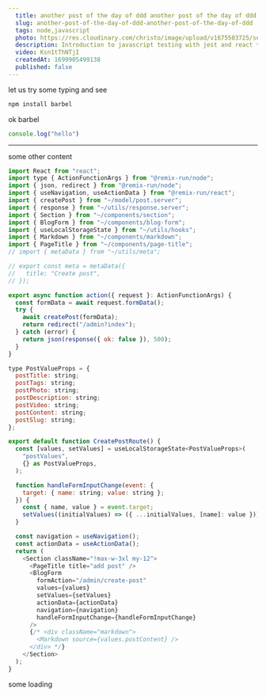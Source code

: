 ```yaml
---
  title: another post of the day of ddd another post of the day of ddd
  slug: another-post-of-the-day-of-ddd-another-post-of-the-day-of-ddd
  tags: node,javascript
  photo: https://res.cloudinary.com/christo/image/upload/v1675503725/se_mrdzg7.jpg
  description: Introduction to javascript testing with jest and react testing library
  video: Ksn1tThNTjI
  createdAt: 1699905499138
  published: false 
---
```


let us try some typing and see

```bash
npm install barbel
```

ok barbel

```javascript
console.log("hello")
```

---

some other content

```javascript
import React from "react";
import type { ActionFunctionArgs } from "@remix-run/node";
import { json, redirect } from "@remix-run/node";
import { useNavigation, useActionData } from "@remix-run/react";
import { createPost } from "~/model/post.server";
import { response } from "~/utils/response.server";
import { Section } from "~/components/section";
import { BlogForm } from "~/components/blog-form";
import { useLocalStorageState } from "~/utils/hooks";
import { Markdown } from "~/components/markdown";
import { PageTitle } from "~/components/page-title";
// import { metaData } from "~/utils/meta";

// export const meta = metaData({
//   title: "Create post",
// });

export async function action({ request }: ActionFunctionArgs) {
  const formData = await request.formData();
  try {
    await createPost(formData);
    return redirect("/admin?index");
  } catch (error) {
    return json(response({ ok: false }), 500);
  }
}

type PostValueProps = {
  postTitle: string;
  postTags: string;
  postPhoto: string;
  postDescription: string;
  postVideo: string;
  postContent: string;
  postSlug: string;
};

export default function CreatePostRoute() {
  const [values, setValues] = useLocalStorageState<PostValueProps>(
    "postValues",
    {} as PostValueProps,
  );

  function handleFormInputChange(event: {
    target: { name: string; value: string };
  }) {
    const { name, value } = event.target;
    setValues((initialValues) => ({ ...initialValues, [name]: value }));
  }

  const navigation = useNavigation();
  const actionData = useActionData();
  return (
    <Section className="!max-w-3xl my-12">
      <PageTitle title="add post" />
      <BlogForm
        formAction="/admin/create-post"
        values={values}
        setValues={setValues}
        actionData={actionData}
        navigation={navigation}
        handleFormInputChange={handleFormInputChange}
      />
      {/* <div className="markdown">
        <Markdown source={values.postContent} />
      </div> */}
    </Section>
  );
}
```

some loading
